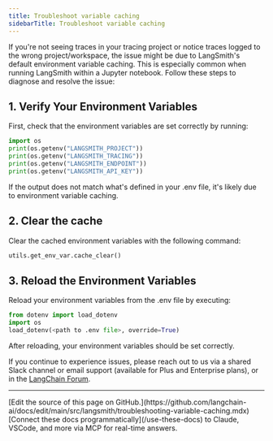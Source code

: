 ```yaml
---
title: Troubleshoot variable caching
sidebarTitle: Troubleshoot variable caching
---
```


If you're not seeing traces in your tracing project or notice traces logged to the wrong project/workspace, the issue might be due to LangSmith's default environment variable caching. This is especially common when running LangSmith within a Jupyter notebook. Follow these steps to diagnose and resolve the issue:

## 1. Verify Your Environment Variables

First, check that the environment variables are set correctly by running:

```python
import os
print(os.getenv("LANGSMITH_PROJECT"))
print(os.getenv("LANGSMITH_TRACING"))
print(os.getenv("LANGSMITH_ENDPOINT"))
print(os.getenv("LANGSMITH_API_KEY"))
```

If the output does not match what's defined in your .env file, it's likely due to environment variable caching.

## 2. Clear the cache

Clear the cached environment variables with the following command:

```python
utils.get_env_var.cache_clear()
```

## 3. Reload the Environment Variables

Reload your environment variables from the .env file by executing:

```python
from dotenv import load_dotenv
import os
load_dotenv(<path to .env file>, override=True)
```

After reloading, your environment variables should be set correctly.

If you continue to experience issues, please reach out to us via a shared Slack channel or email support (available for Plus and Enterprise plans), or in the [LangChain Forum](https://forum.langchain.com/).

---

<Callout icon="pen-to-square" iconType="regular">
    [Edit the source of this page on GitHub.](https://github.com/langchain-ai/docs/edit/main/src/langsmith/troubleshooting-variable-caching.mdx)
</Callout>
<Tip icon="terminal" iconType="regular">
    [Connect these docs programmatically](/use-these-docs) to Claude, VSCode, and more via MCP for    real-time answers.
</Tip>
